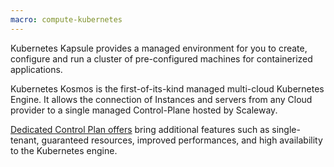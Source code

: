 ```yaml
---
macro: compute-kubernetes
---
```


Kubernetes Kapsule provides a managed environment for you to create, configure and run a cluster of pre-configured machines for containerized applications. 

Kubernetes Kosmos is the first-of-its-kind managed multi-cloud Kubernetes Engine. It allows the connection of Instances and servers from any Cloud provider to a single managed Control-Plane hosted by Scaleway.

[Dedicated Control Plan offers](https://www.scaleway.com/en/kubernetes-dedicated-control-plane/) bring additional features such as single-tenant, guaranteed resources, improved performances, and high availability to the Kubernetes engine.